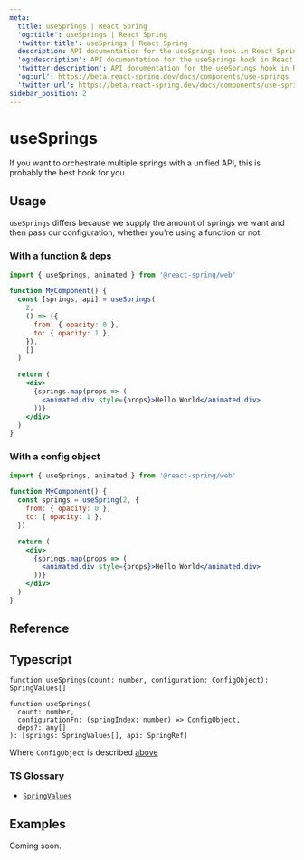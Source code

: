 ```yaml
---
meta:
  title: useSprings | React Spring
  'og:title': useSprings | React Spring
  'twitter:title': useSprings | React Spring
  description: API documentation for the useSprings hook in React Spring.
  'og:description': API documentation for the useSprings hook in React Spring.
  'twitter:description': API documentation for the useSprings hook in React Spring.
  'og:url': https://beta.react-spring.dev/docs/components/use-springs
  'twitter:url': https://beta.react-spring.dev/docs/components/use-springs
sidebar_position: 2
---
```


# useSprings

If you want to orchestrate multiple springs with a unified API, this is probably the best hook for you.

## Usage

`useSprings` differs because we supply the amount of springs we want and then pass our configuration,
whether you're using a function or not.

### With a function & deps

```jsx lines=1,4-11,15-17
import { useSprings, animated } from '@react-spring/web'

function MyComponent() {
  const [springs, api] = useSprings(
    2,
    () => ({
      from: { opacity: 0 },
      to: { opacity: 1 },
    }),
    []
  )

  return (
    <div>
      {springs.map(props => (
        <animated.div style={props}>Hello World</animated.div>
      ))}
    </div>
  )
}
```

### With a config object

```jsx lines=1,4-7,11-13
import { useSprings, animated } from '@react-spring/web'

function MyComponent() {
  const springs = useSpring(2, {
    from: { opacity: 0 },
    to: { opacity: 1 },
  })

  return (
    <div>
      {springs.map(props => (
        <animated.div style={props}>Hello World</animated.div>
      ))}
    </div>
  )
}
```

## Reference


<TablesConfiguration />

## Typescript

```tsx
function useSprings(count: number, configuration: ConfigObject): SpringValues[]

function useSprings(
  count: number,
  configurationFn: (springIndex: number) => ConfigObject,
  deps?: any[]
): [springs: SpringValues[], api: SpringRef]
```

Where `ConfigObject` is described [above](#reference)

### TS Glossary

- [`SpringValues`](/docs/typescript#springvalues)

## Examples

Coming soon.
